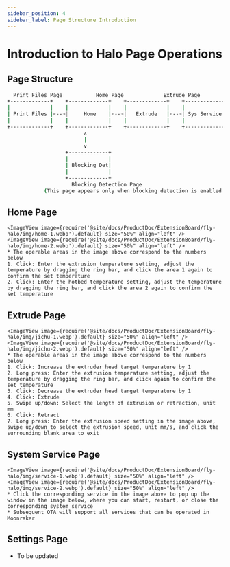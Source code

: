 ```yaml
---
sidebar_position: 4
sidebar_label: Page Structure Introduction
---
```





# Introduction to Halo Page Operations

## Page Structure

```bash
  Print Files Page           Home Page             Extrude Page            System Service             Settings              Device Information
+-------------+    +-------------+    +-------------+    +-------------+    +-------------+    +-------------+
|             |    |             |    |             |    |             |    |             |    |             |
| Print Files |<-->|     Home    |<-->|   Extrude   |<-->| Sys Service |<-->|   Setting   |<-->|  Dev Info   |
|             |    |             |    |             |    |             |    |             |    |             |
+-------------+    +-------------+    +-------------+    +-------------+    +-------------+    +-------------+
                         ∧
                         |
                         ∨
                   +-------------+
                   |             |
                   | Blocking Det|
                   |             |
                   +-------------+
                     Blocking Detection Page
            (This page appears only when blocking detection is enabled in settings)
```

## Home Page

    <ImageView image={require('@site/docs/ProductDoc/ExtensionBoard/fly-halo/img/home-1.webp').default} size="50%" align="left" />
    <ImageView image={require('@site/docs/ProductDoc/ExtensionBoard/fly-halo/img/home-2.webp').default} size="50%" align="left" />
    * The operable areas in the image above correspond to the numbers below
    1. Click: Enter the extrusion temperature setting, adjust the temperature by dragging the ring bar, and click the area 1 again to confirm the set temperature
    2. Click: Enter the hotbed temperature setting, adjust the temperature by dragging the ring bar, and click the area 2 again to confirm the set temperature

## Extrude Page

    <ImageView image={require('@site/docs/ProductDoc/ExtensionBoard/fly-halo/img/jichu-1.webp').default} size="50%" align="left" />
    <ImageView image={require('@site/docs/ProductDoc/ExtensionBoard/fly-halo/img/jichu-2.webp').default} size="50%" align="left" />
    * The operable areas in the image above correspond to the numbers below
    1. Click: Increase the extruder head target temperature by 1
    2. Long press: Enter the extrusion temperature setting, adjust the temperature by dragging the ring bar, and click again to confirm the set temperature
    3. Click: Decrease the extruder head target temperature by 1
    4. Click: Extrude
    5. Swipe up/down: Select the length of extrusion or retraction, unit mm
    6. Click: Retract
    7. Long press: Enter the extrusion speed setting in the image above, swipe up/down to select the extrusion speed, unit mm/s, and click the surrounding blank area to exit


## System Service Page

    <ImageView image={require('@site/docs/ProductDoc/ExtensionBoard/fly-halo/img/service-1.webp').default} size="50%" align="left" />
    <ImageView image={require('@site/docs/ProductDoc/ExtensionBoard/fly-halo/img/service-2.webp').default} size="50%" align="left" />
    * Click the corresponding service in the image above to pop up the window in the image below, where you can start, restart, or close the corresponding system service
    * Subsequent OTA will support all services that can be operated in Moonraker


## Settings Page

* To be updated
